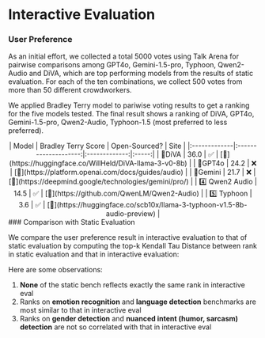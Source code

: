 


# Interactive Evaluation

### User Preference

As an initial effort, we collected a total 5000 votes using Talk Arena for pairwise comparisons among GPT4o,
Gemini-1.5-pro, Typhoon, Qwen2-Audio and DiVA, which are top performing models from the results of static evaluation.
For each of the ten combinations, we collect 500 votes from more than 50 different crowdworkers.

<ModelComparisonChart />

We applied Bradley Terry model to pariwise voting results to get a ranking for the five models tested.
The final result shows a ranking of DiVA, GPT4o, Gemini-1.5-pro, Qwen2-Audio, Typhoon-1.5
(most preferred to less preferred).
<div align="center" className="margin-left: auto; margin-right:auto; width: min(100vw, 600px);">
|     Model     | Bradley Terry Score  | Open-Sourced? | Site  |
|:-------------|:--------------------:|:-------------:|:-----:|
|     🏅DiVA     |         36.0         |       ✅       |   [🔗](https://huggingface.co/WillHeld/DiVA-llama-3-v0-8b)   |
|     🥈GPT4o    |         24.2         |       ❌       |   [🔗](https://platform.openai.com/docs/guides/audio)   |
|    🥉Gemini    |         21.7         |       ❌       |   [🔗](https://deepmind.google/technologies/gemini/pro/)   |
| 4️⃣ Qwen2 Audio |         14.5         |       ✅       |   [🔗](https://github.com/QwenLM/Qwen2-Audio)   |
|   5️⃣ Typhoon   |          3.6         |       ✅       |   [🔗](https://huggingface.co/scb10x/llama-3-typhoon-v1.5-8b-audio-preview)   |
</div>
### Comparison with Static Evaluation

We compare the user preference result in interactive evaluation to that of static evaluation by computing the top-k Kendall Tau Distance between rank in static evaluation and that in interactive evaluation:

<KendallTauDistanceChart />

Here are some observations:
1. **None** of the static bench reflects exactly the same rank in interactive eval
2. Ranks on **emotion recognition** and **language detection** benchmarks are most similar to that in interactive eval
3. Ranks on **gender detection** and **nuanced intent (humor, sarcasm) detection** are not so correlated with that in interactive eval
